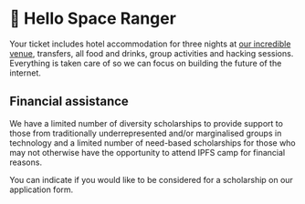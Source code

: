 


# 👋 Hello Space Ranger

<Section className="mw7">

Your ticket includes hotel accommodation for three nights at [our incredible venue](/location), transfers, all food and drinks, group activities and hacking sessions. Everything is taken care of so we can focus on building the future of the internet.

<Tickets waitListText="Our waitlist is open in case other candidates are unable to attend, we cannot guarantee a place at this stage but we are keen to hear why you are excited to join IPFS Camp." />

## Financial assistance

We have a limited number of diversity scholarships to provide support to those from traditionally underrepresented and/or marginalised groups in technology and a limited number of need-based scholarships for those who may not otherwise have the opportunity to attend IPFS camp for financial reasons.

You can indicate if you would like to be considered for a scholarship on our application form.

</Section>

<CFGallery />
